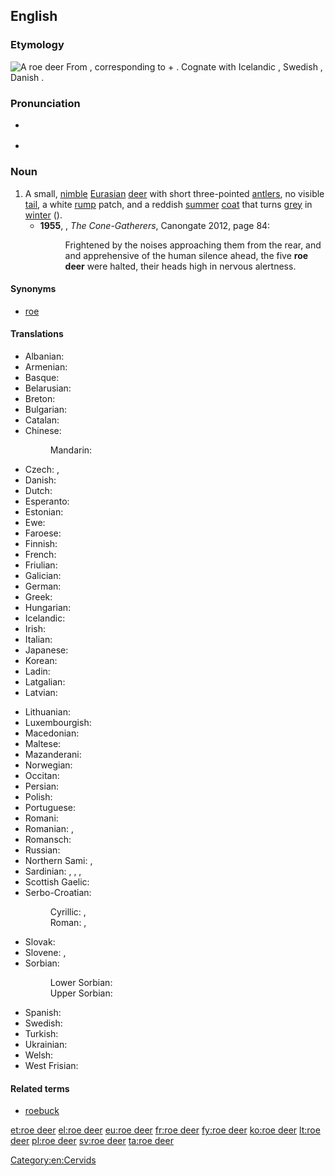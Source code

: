 ==English==
{{wikipedia}}

===Etymology===
[[Image:Capreolus capreolus (Marek Szczepanek).jpg|thumb|A roe deer]]
From {{etyl|ang|en}} {{m|ang|rāhdēor||roe deer}}, corresponding to {{term|roe}} + {{term|deer}}. Cognate with Icelandic {{term|rádýr|lang=is}}, Swedish {{term|rådjur|lang=sv}}, Danish {{term|rådyr|lang=da}}.

===Pronunciation===
* {{a|UK}} {{IPA|/ˈɹəʊˌdɪə/|lang=en}}
* {{audio|en-uk-roe deer.ogg|Audio (UK)|lang=en}}

===Noun===
{{en-noun|head=[[roe]] [[deer]]|roe deer}}

# A small, [[nimble]] [[Eurasian]] [[deer]] with short three-pointed [[antlers]], no visible [[tail]], a white [[rump]] patch, and a reddish [[summer]] [[coat]] that turns [[grey]] in [[winter]] ({{taxlink|Capreolus capreolus|species|noshow=1}}).
#* '''1955''', {{w|Robin Jenkins}}, ''The Cone-Gatherers'', Canongate 2012, page 84:
#*: Frightened by the noises approaching them from the rear, and and apprehensive of the human silence ahead, the five '''roe deer''' were halted, their heads high in nervous alertness.

====Synonyms====
* [[roe]]

====Translations====
{{trans-top|small deer species, ''Capreolus capreolus''}}
* Albanian: {{t|sq|kaprolli}}
* Armenian: {{t|hy|այծյամ}}
* Basque: {{t+|eu|orkatz}}
* Belarusian: {{t|be|казу́ля|f}}
* Breton: {{t+|br|yourc’h}}
* Bulgarian: {{t+|bg|съ̀рна}}
* Catalan: {{t|ca|cabirol|m}}
* Chinese:
*: Mandarin: {{t+|cmn|西方狍|tr=xīfāngpáo|sc=Hani}}
* Czech: {{t+|cs|srna|f}}, {{t+|cs|srnec|m}}
* Danish: {{t|da|rådyr}}
* Dutch: {{t+|nl|ree|m}}
* Esperanto: {{t|eo|kapreolo}}
* Estonian: {{t|et|metskits}}
* Ewe: {{t|ee|afia|n}}
* Faroese: {{t|fo|rádýr}}
* Finnish: {{t+|fi|metsäkauris}}
* French: {{t+|fr|chevreuil|m}}
* Friulian: {{t|fur|cjavrűl}}
* Galician: {{t|gl|corzo|m}}
* German: {{t+|de|Reh|n}}
* Greek: {{t+|el|ζαρκάδι|n}}
* Hungarian: {{t+|hu|őz}}
* Icelandic: {{t|is|rádýr}}
* Irish: {{t|ga|fia odhar|m}}
* Italian: {{t+|it|capriolo|m}}
* Japanese: {{t|ja|ノロジカ|tr=norojika|sc=Jpan}}
* Korean: {{t+|ko|노루|sc=Hang}}
* Ladin: {{t|lld|capriol}}
* Latgalian: {{t|ltg|meža koza|f}}
* Latvian: {{t+|lv|stirna}}
{{trans-mid}}
* Lithuanian: {{t+|lt|stirna|f}}
* Luxembourgish: {{t|lb|Réi|n}}
* Macedonian: {{t|mk|срна}}
* Maltese: {{t|mt|ċerfa}}
* Mazanderani: {{t|mzn|شوکا}}
* Norwegian: {{t+|no|rådyr|n}}
* Occitan: {{t+|oc|cabiròl}}
* Persian: {{t+|fa|شوکا|tr=šukâ|sc=fa-Arab}}
* Polish: {{t+|pl|sarna}}
* Portuguese: {{t+|pt|corço|m}}
* Romani: {{t|rom|kaperiwara|f}}
* Romanian: {{t+|ro|căprior}}, {{t+|ro|căprioară}}
* Romansch: {{t|rom|chavriel}}
* Russian: {{t+|ru|косу́ля|f}}
* Northern Sami: {{t-check|se|ruoigu}}, {{t-check|se|vuovderuoigu}}
* Sardinian: {{t|sc|crabiolu}}, {{t|sc|bettu}}, {{t|sc|betta}}, {{t|sc|crabolu}}
* Scottish Gaelic: {{t|gd|earb|f}}
* Serbo-Croatian:
*: Cyrillic: {{t|sh|срна|f}}, {{t|sh|срндаћ|m}}
*: Roman: {{t+|sh|srna|f}}, {{t+|sh|srndać|m}}
* Slovak: {{t|sk|srna|f}}
* Slovene: {{t|sl|srna|f}}, {{t|sl|srnjak|m}}
* Sorbian:
*: Lower Sorbian: {{t|dsb|sarna|f}}
*: Upper Sorbian: {{t|hsb|sarna|f}}
* Spanish: {{t|es|corzo|m}}
* Swedish: {{t+|sv|rådjur}}
* Turkish: {{t+|tr|karaca}}
* Ukrainian: {{t|uk|козу́ля|f}}
* Welsh: {{t+|cy|iwrch}}
* West Frisian: {{t+|fy|ree}}
{{trans-bottom}}

====Related terms====
* [[roebuck]]

[[Category:en:Cervids]]

[[et:roe deer]]
[[el:roe deer]]
[[eu:roe deer]]
[[fr:roe deer]]
[[fy:roe deer]]
[[ko:roe deer]]
[[lt:roe deer]]
[[pl:roe deer]]
[[sv:roe deer]]
[[ta:roe deer]]